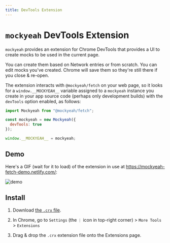 ```yaml
---
title: DevTools Extension
---
```


# `mockyeah` DevTools Extension

`mockyeah` provides an extension for Chrome DevTools that provides a UI to create mocks to be used in the current page.

You can create them based on Network entries or from scratch. You can edit mocks you've created.
Chrome will save them so they're still there if you close & re-open.

The extension interacts with `@mockyeah/fetch` on your web page,
so it looks for a `window.__MOCKYEAH__` variable assigned to a `mockyeah` instance
you create in your app source code (perhaps only development builds)
with the `devTools` option enabled, as follows:

```js
import Mockyeah from "@mockyeah/fetch";

const mockyeah = new Mockyeah({
  devTools: true
});

window.__MOCKYEAH__ = mockyeah;
```

## Demo

Here's a GIF (wait for it to load) of the extension in use at https://mockyeah-fetch-demo.netlify.com/:

![demo](../../images/demo.gif)

## Install

1. Download [the `.crx` file](https://github.com/mockyeah/mockyeah/blob/master/packages/mockyeah-web-extension/mockyeah.crx?raw=true).

2. In Chrome, go to `Settings` (the `⋮` icon in top-right corner) > `More Tools` > `Extensions`

3. Drag & drop the `.crx` extension file onto the Extensions page.
